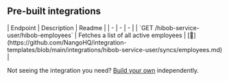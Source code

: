 
## Pre-built integrations

<AccordionGroup>


<Accordion title="Others">
| Endpoint | Description | Readme |
| - | - | - |
| `GET /hibob-service-user/hibob-employees` | Fetches a list of all active employees | [🔗](https://github.com/NangoHQ/integration-templates/blob/main/integrations/hibob-service-user/syncs/employees.md) |
</Accordion>

</AccordionGroup>

<Tip>Not seeing the integration you need? [Build your own](https://docs.nango.dev/guides/custom-integration-builder/overview) independently.</Tip>
